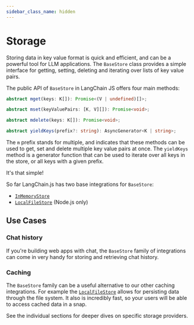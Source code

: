 ```yaml
---
sidebar_class_name: hidden
---
```


# Storage

Storing data in key value format is quick and efficient, and can be a powerful tool for LLM applications. The `BaseStore` class provides a simple interface for getting, setting, deleting and iterating over lists of key value pairs.

The public API of `BaseStore` in LangChain JS offers four main methods:

```typescript
abstract mget(keys: K[]): Promise<(V | undefined)[]>;

abstract mset(keyValuePairs: [K, V][]): Promise<void>;

abstract mdelete(keys: K[]): Promise<void>;

abstract yieldKeys(prefix?: string): AsyncGenerator<K | string>;
```

The `m` prefix stands for multiple, and indicates that these methods can be used to get, set and delete multiple key value pairs at once.
The `yieldKeys` method is a generator function that can be used to iterate over all keys in the store, or all keys with a given prefix.

It's that simple!

So far LangChain.js has two base integrations for `BaseStore`:

- [`InMemoryStore`](/docs/integrations/storage/in_memory)
- [`LocalFileStore`](/docs/integrations/storage/file_system) (Node.js only)

## Use Cases

### Chat history

If you're building web apps with chat, the `BaseStore` family of integrations can come in very handy for storing and retrieving chat history.

### Caching

The `BaseStore` family can be a useful alternative to our other caching integrations.
For example the [`LocalFileStore`](/docs/integrations/storage/file_system) allows for persisting data through the file system. It also is incredibly fast, so your users will be able to access cached data in a snap.

See the individual sections for deeper dives on specific storage providers.
